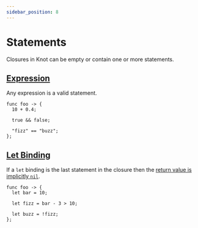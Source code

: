 ```yaml
---
sidebar_position: 8
---
```


# Statements

Closures in Knot can be empty or contain one or more statements.

## [Expression](../expression)

Any expression is a valid statement.

```knot
func foo -> {
  10 + 0.4;

  true && false;

  "fizz" == "buzz";
};

```

## [Let Binding](let-binding)

If a `let` binding is the last statement in the closure then the [return value is implicitly `nil`](../primitive/nil#implicit-return).

```knot
func foo -> {
  let bar = 10;

  let fizz = bar - 3 > 10;

  let buzz = !fizz;
};

```
